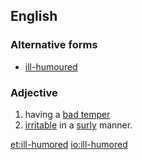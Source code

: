 ==English==
===Alternative forms===
*[[ill-humoured]]
===Adjective===
{{en-adj}}
# having a [[bad temper]]
# [[irritable]] in a [[surly]] manner.

[[et:ill-humored]]
[[io:ill-humored]]